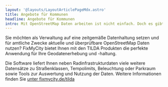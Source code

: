 ```yaml
---
layout: '@layouts/LayoutArticlePageMdx.astro'
title: Angebote für Kommunen
headline: Angebote für Kommunen
intro: Mit OpenStreetMap Daten arbeiten ist nicht einfach. Doch es gibt gute Hilfe von der Community und Firmen.
---
```


Sie möchten als Verwaltung auf eine zeitgemäße Datenhaltung setzen und für amtliche Zwecke aktuelle und überprüfbare OpenStreetMap Daten nutzen? FixMyCity bietet Ihnen mit den TILDA Produkten die perfekte Anwendung für Ihre Geodatenerhebung und -haltung.

Die Software liefert Ihnen neben Radinfrastrukturdaten viele weitere Datensätze zu Straßenklassen, Tempolimits, Beleuchtung oder Parkraum sowie Tools zur Auswertung und Nutzung der Daten. Weitere Informationen finden Sie [unter fixmycity.de/tilda](https://www.fixmycity.de/tilda)
